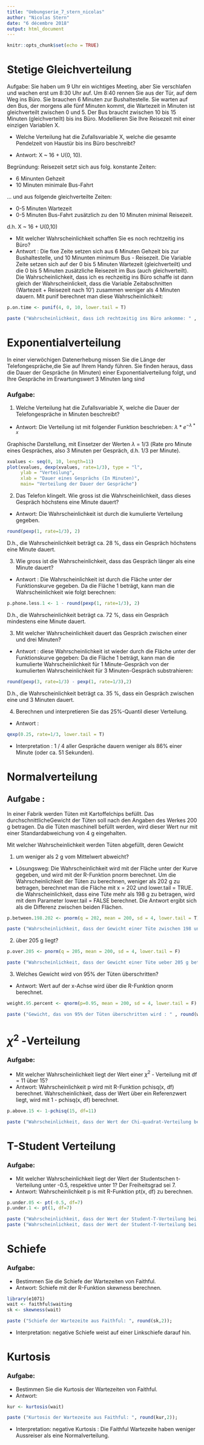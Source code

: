 ```yaml
---
title: "Uebungserie_7_stern_nicolas"
author: "Nicolas Stern"
date: "6 décembre 2018"
output: html_document
---
```


```r
knitr::opts_chunk$set(echo = TRUE)
```
# Stetige Gleichverteilung
Aufgabe: Sie haben um 9 Uhr ein wichtiges Meeting, aber Sie verschlafen und wachen erst um 8:30 Uhr auf. Um 8:40 rennen Sie aus der Tür, auf dem Weg ins Büro. Sie brauchen 6 Minuten zur Bushaltestelle. Sie warten auf den Bus, der morgens alle fünf Minuten kommt, die Wartezeit in Minuten ist gleichverteilt zwischen 0 und 5. Der Bus braucht zwischen 10 bis 15 Minuten (gleichverteilt) bis ins Büro. Modellieren Sie Ihre Reisezeit mit einer einzigen Variablen X. 

- Welche Verteilung hat die Zufallsvariable X, welche die gesamte Pendelzeit von Haustür bis ins Büro beschreibt?

- Antwort: X ~ 16 + U(0, 10). 

Begründung: Reisezeit setzt sich aus folg. konstante Zeiten:

- 6 Minunten Gehzeit 
- 10 Minuten minimale Bus-Fahrt 

... und aus folgende gleichverteilte Zeiten:

- 0-5 Minuten Wartezeit
- 0-5 Minuten Bus-Fahrt zusätzlich zu den 10 Minuten minimal Reisezeit.

d.h. X ~ 16 + U(0,10) 

- Mit welcher Wahrscheinlichkeit schaffen Sie es noch rechtzeitig ins Büro?
- Antwort : Die fixe Zeite setzen sich aus 6 Minuten Gehzeit bis zur Bushaltestelle, und 10 Minunten minimum Bus - Reisezeit. Die Variable Zeite setzen sich auf der 0 bis 5 Minuten Wartezeit (gleichverteilt) und die 0 bis 5 Minuten zusätzliche Reisezeit im Bus (auch gleichverteilt). 
Die Wahrscheinlichkeit, dass ich es rechzeitig ins Büro schaffe ist dann gleich der Wahrscheinlickeit, dass die Variable Zeitabschnitten (Wartezeit + Reisezeit nach 10') zusammen weniger als 4 Minuten dauern. Mit punif berechnet man diese Wahrscheinlichkeit: 
```r
p.on.time <- punif(4, 0, 10, lower.tail = T)
```
```r
paste ("Wahrscheinlichkeit, dass ich rechtzeitig ins Büro ankomme: " , round(p.on.time,2));
```


# Exponentialverteilung
In einer vierwöchigen Datenerhebung missen Sie die Länge der Telefongespräche,die Sie auf Ihrem Handy führen. Sie finden heraus, dass die Dauer der Gespräche (in Minuten) einer Exponentialverteilung folgt, und Ihre Gespräche im Erwartungswert 3 Minuten lang sind 

### Aufgabe: 

1. Welche Verteilung hat die Zufallsvariable X, welche die Dauer der Telefongespräche in Minuten beschreibt?

- Antwort: Die Verteilung ist mit folgender Funktion beschrieben: $\lambda * e^{-\lambda*x}$

Graphische Darstellung, mit Einsetzer der Werten $\lambda$ = 1/3 (Rate pro Minute eines Gespräches, also 3 Minuten per Gespräch, d.h. 1/3 per Minute).

```r
xvalues <- seq(0, 10, length=11)
plot(xvalues, dexp(xvalues, rate=1/3), type = "l", 
     ylab = "Verteilung", 
     xlab = "Dauer eines Gesprächs (In Minuten)", 
     main= "Verteilung der Dauer der Gespräche")
```

2. Das Telefon klingelt. Wie gross ist die Wahrscheinlichkeit, dass dieses Gespräch höchstens eine Minute dauert?

- Antwort: Die Wahrscheinlichkeit ist durch die kumulierte Verteilung gegeben. 

```r
round(pexp(1, rate=1/3), 2)
```
D.h., die Wahrscheinlichkeit beträgt ca. 28 %, dass ein Gespräch höchstens eine Minute dauert.

3. Wie gross ist die Wahrscheinlichkeit, dass das Gespräch länger als eine Minute dauert?

- Antwort : Die Wahrscheinlichkeit ist durch die Fläche unter der Funktionskurve gegeben. Da die Fläche 1 beträgt, kann man die Wahrscheinlichkeit wie folgt berechnen:
```r
p.phone.less.1 <- 1 - round(pexp(1, rate=1/3), 2)
```

D.h., die Wahrscheinlichkeit beträgt ca. 72 %, dass ein Gespräch mindestens eine Minute dauert.

3. Mit welcher Wahrscheinlichkeit dauert das Gespräch zwischen einer und drei Minuten?

- Antwort : diese Wahrscheinlichkeit ist wieder durch die Fläche unter der Funktionskurve gegeben: Da die Fläche 1 beträgt, kann man die kumulierte Wahrscheinlichkeit für 1 Minute-Gespräch von der kumulierten Wahrscheinlichkeit für 3 Minuten-Gespräch substrahieren:

```r
round(pexp(3, rate=1/3) - pexp(1, rate=1/3),2)
```
D.h., die Wahrscheinlichkeit beträgt ca. 35 %, dass ein Gespräch zwischen eine und 3 Minuten  dauert.


4. Berechnen und interpretieren Sie das 25%-Quantil dieser Verteilung.

- Antwort :

```r
qexp(0.25, rate=1/3, lower.tail = T)
```

- Interpretation : 1 / 4 aller Gespräche dauern weniger als 86% einer Minute (oder ca. 51 Sekunden).

# Normalverteilung

## Aufgabe :

In einer Fabrik werden Tüten mit Kartoffelchips befüllt. Das durchschnittlicheGewicht der Tüten soll nach den Angaben des Werkes 200 g betragen. Da die Tüten  maschinell befüllt werden, wird dieser Wert nur mit einer Standardabweichung von 4 g eingehalten. 

Mit welcher Wahrscheinlichkeit werden Tüten abgefüllt, deren Gewicht 

1. um weniger als 2 g vom Mittelwert abweicht?

- Lösungsweg: Die Wahrscheinlichkeit wird mit der Fläche unter der Kurve gegeben, und wird mit der R-Funktion pnorm berechnet. Um die Wahrscheinlichkeit der Tüten zu berechnen, weniger als 202 g zu betragen, berechnet man die Fläche mit x = 202 und lower.tail = TRUE. die Wahrscheinlichkeit, dass eine Tüte mehr als 198 g zu betragen, wird mit dem Parameter lower.tail = FALSE berechnet. Die Antwort ergibt sich als die Differenz zwischen beiden Flächen. 
```r
p.between.198.202 <- pnorm(q = 202, mean = 200, sd = 4, lower.tail = T) - pnorm(q = 198, mean = 200, sd = 4, lower.tail = T)
```
```r
paste ("Wahrscheinlichkeit, dass der Gewicht einer Tüte zwischen 198 und 202 g beträgt:" , round(p.between.198.202 , 2));
```


2. über 205 g liegt?
```r
p.over.205 <- pnorm(q = 205, mean = 200, sd = 4, lower.tail = F)
```
```r
paste ("Wahrscheinlichkeit, dass der Gewicht einer Tüte ueber 205 g beträgt:" , round(p.over.205 , 2));
```

3. Welches Gewicht wird von 95% der Tüten überschritten?

- Antwort: Wert auf der x-Achse wird über die R-Funktion qnorm berechnet.
```r
weight.95.percent <- qnorm(p=0.95, mean = 200, sd = 4, lower.tail = F)
```

```r
paste ("Gewicht, das von 95% der Tüten überschritten wird : " , round(weight.95.percent, 2));
```

# $\chi^2$ -Verteilung
### Aufgabe: 
- Mit welcher Wahrscheinlichkeit liegt der Wert einer $\chi^2$ - Verteilung mit df = 11 über 15?
- Antwort: Wahrscheinlichkeit p wird mit R-Funktion pchisq(x, df) berechnet. Wahrscheinlichkeit, dass der Wert über ein Referenzwert liegt, wird mit 1 - pchisq(x, df) berechnet.

```r
p.above.15 <- 1-pchisq(15, df=11)
```
```r
paste ("Wahrscheinlichkeit, dass der Wert der Chi-quadrat-Verteilung bei 11 Freiheitsgrade über 15 liegt:" , round(p.above.15,2));
```

# T-Student Verteilung
### Aufgabe: 
- Mit welcher Wahrscheinlichkeit liegt der Wert der Studentschen t-Verteilung unter -0.5, respektive unter 1? Der Freiheitsgrad sei 7.
- Antwort: Wahrscheinlichkeit p is mit R-Funktion pt(x, df) zu berechnen. 
```r
p.under.05 <- pt(-0.5, df=7)
p.under.1 <- pt(1, df=7)
```
```r
paste ("Wahrscheinlichkeit, dass der Wert der Student-T-Verteilung bei 7 Freiheitsgrade unter -0.5 liegt:" , round(p.under.05,2));
paste ("Wahrscheinlichkeit, dass der Wert der Student-T-Verteilung bei 7 Freiheitsgrade unter 1 liegt:" , round(p.under.1,2));
```

# Schiefe
### Aufgabe: 
- Bestimmen Sie die Schiefe der Wartezeiten von Faithful.
- Antwort: Schiefe mit der R-Funktion skewness berechnen.
```r
library(e1071)
wait <- faithful$waiting
sk <- skewness(wait)
```
```r
paste ("Schiefe der Wartezeite aus Faithful: ", round(sk,2));
```
- Interpretation: negative Schiefe weist auf einer Linkschiefe darauf hin.

# Kurtosis
### Aufgabe: 
- Bestimmen Sie die Kurtosis der Wartezeiten von Faithful.
- Antwort: 
```r
kur <- kurtosis(wait)
```
```r
paste ("Kurtosis der Wartezeite aus Faithful: ", round(kur,2));
```
- Interpretation: negative Kurtosis : Die Faithful Wartezeite haben  weniger Aussreiser als eine Normalverteilung. 

